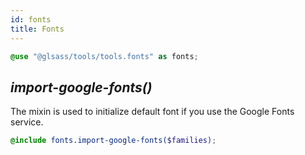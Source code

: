 ```yaml
---
id: fonts
title: Fonts
---
```



<Version source="glsass-tools/_tools.fonts.scss" />

```scss
@use "@glsass/tools/tools.fonts" as fonts;
```

## _import-google-fonts()_

<Version version="1.0.0" />

The mixin is used to initialize default font if you use the Google Fonts
service.

```scss
@include fonts.import-google-fonts($families);
```
